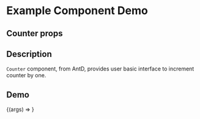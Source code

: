 
<Meta title="Example/Counter" component={Counter} />

# Example Component Demo

## Counter props
<Props of={Counter} />

## Description

`Counter` component, from AntD, provides user basic interface to increment counter by one.

## Demo

<Canvas>
  <Story name="AntD Counter">
    {(args) => <Counter {...args} />}
  </Story>
</Canvas>
